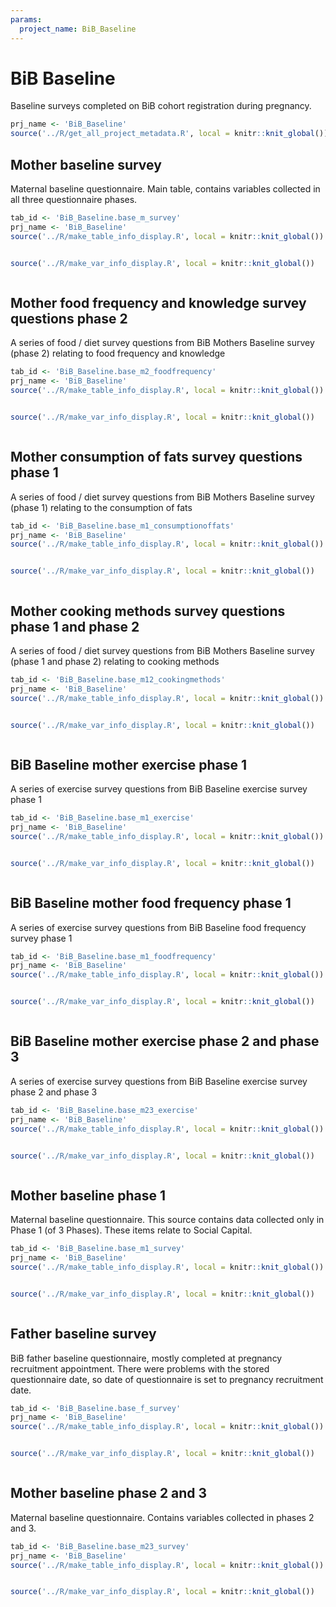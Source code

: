```yaml
---
params:
  project_name: BiB_Baseline
---
```






# BiB Baseline


Baseline surveys completed on BiB cohort registration during pregnancy.



```r
prj_name <- 'BiB_Baseline'
source('../R/get_all_project_metadata.R', local = knitr::knit_global())
```





## Mother baseline survey {#BiB_Baseline.base_m_survey}


Maternal baseline questionnaire. Main table, contains variables collected in all three questionnaire phases.



```r
tab_id <- 'BiB_Baseline.base_m_survey'
prj_name <- 'BiB_Baseline'
source('../R/make_table_info_display.R', local = knitr::knit_global())
```



```r

```



```r
source('../R/make_var_info_display.R', local = knitr::knit_global())
```



```r

```





## Mother food frequency and knowledge survey questions phase 2 {#BiB_Baseline.base_m2_foodfrequency}


A series of food / diet survey questions from BiB Mothers Baseline survey (phase 2) relating to food frequency and knowledge



```r
tab_id <- 'BiB_Baseline.base_m2_foodfrequency'
prj_name <- 'BiB_Baseline'
source('../R/make_table_info_display.R', local = knitr::knit_global())
```



```r

```



```r
source('../R/make_var_info_display.R', local = knitr::knit_global())
```



```r

```





## Mother consumption of fats survey questions phase 1 {#BiB_Baseline.base_m1_consumptionoffats}


A series of food / diet survey questions from BiB Mothers Baseline survey (phase 1) relating to the consumption of fats



```r
tab_id <- 'BiB_Baseline.base_m1_consumptionoffats'
prj_name <- 'BiB_Baseline'
source('../R/make_table_info_display.R', local = knitr::knit_global())
```



```r

```



```r
source('../R/make_var_info_display.R', local = knitr::knit_global())
```



```r

```





## Mother cooking methods survey questions phase 1 and phase 2 {#BiB_Baseline.base_m12_cookingmethods}


A series of food / diet survey questions from BiB Mothers Baseline survey (phase 1 and phase 2) relating to cooking methods



```r
tab_id <- 'BiB_Baseline.base_m12_cookingmethods'
prj_name <- 'BiB_Baseline'
source('../R/make_table_info_display.R', local = knitr::knit_global())
```



```r

```



```r
source('../R/make_var_info_display.R', local = knitr::knit_global())
```



```r

```





## BiB Baseline mother exercise phase 1 {#BiB_Baseline.base_m1_exercise}


A series of exercise survey questions from BiB Baseline exercise survey phase 1



```r
tab_id <- 'BiB_Baseline.base_m1_exercise'
prj_name <- 'BiB_Baseline'
source('../R/make_table_info_display.R', local = knitr::knit_global())
```



```r

```



```r
source('../R/make_var_info_display.R', local = knitr::knit_global())
```



```r

```





## BiB Baseline mother food frequency phase 1 {#BiB_Baseline.base_m1_foodfrequency}


A series of exercise survey questions from BiB Baseline food frequency survey phase 1



```r
tab_id <- 'BiB_Baseline.base_m1_foodfrequency'
prj_name <- 'BiB_Baseline'
source('../R/make_table_info_display.R', local = knitr::knit_global())
```



```r

```



```r
source('../R/make_var_info_display.R', local = knitr::knit_global())
```



```r

```





## BiB Baseline mother exercise phase 2 and phase 3 {#BiB_Baseline.base_m23_exercise}


A series of exercise survey questions from BiB Baseline exercise survey phase 2 and phase 3



```r
tab_id <- 'BiB_Baseline.base_m23_exercise'
prj_name <- 'BiB_Baseline'
source('../R/make_table_info_display.R', local = knitr::knit_global())
```



```r

```



```r
source('../R/make_var_info_display.R', local = knitr::knit_global())
```



```r

```





## Mother baseline phase 1 {#BiB_Baseline.base_m1_survey}


Maternal baseline questionnaire. This source contains data collected only in Phase 1 (of 3 Phases). These items relate to Social Capital.



```r
tab_id <- 'BiB_Baseline.base_m1_survey'
prj_name <- 'BiB_Baseline'
source('../R/make_table_info_display.R', local = knitr::knit_global())
```



```r

```



```r
source('../R/make_var_info_display.R', local = knitr::knit_global())
```



```r

```





## Father baseline survey {#BiB_Baseline.base_f_survey}


BiB father baseline questionnaire, mostly completed at pregnancy recruitment appointment. There were problems with the stored questionnaire date, so date of questionnaire is set to pregnancy recruitment date.



```r
tab_id <- 'BiB_Baseline.base_f_survey'
prj_name <- 'BiB_Baseline'
source('../R/make_table_info_display.R', local = knitr::knit_global())
```



```r

```



```r
source('../R/make_var_info_display.R', local = knitr::knit_global())
```



```r

```





## Mother baseline phase 2 and 3 {#BiB_Baseline.base_m23_survey}


Maternal baseline questionnaire. Contains variables collected in phases 2 and 3.



```r
tab_id <- 'BiB_Baseline.base_m23_survey'
prj_name <- 'BiB_Baseline'
source('../R/make_table_info_display.R', local = knitr::knit_global())
```



```r

```



```r
source('../R/make_var_info_display.R', local = knitr::knit_global())
```



```r

```



